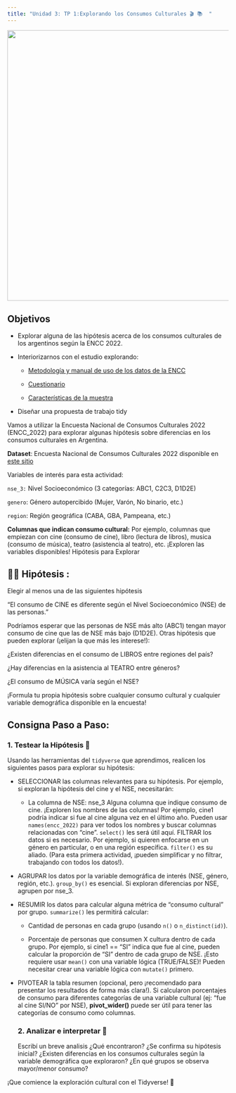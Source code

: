 ```yaml
---
title: "Unidad 3: TP 1:Explorando los Consumos Culturales 🎬 📚  " 
---
```


![](tp_1_U3_header.jpg){fig-align="center" width="615"}

## Objetivos

-   Explorar alguna de las hipótesis acerca de los consumos culturales de los argentinos según la ENCC 2022.

-   Interiorizarnos con el estudio explorando:

    -   [Metodología y manual de uso de los datos de la ENCC](https://datos.cultura.gob.ar/dataset/encuesta-nacional-de-consumos-culturales/archivo/da9823d4-543b-4efc-bb43-13d9df7344d5)

    -   [Cuestionario](https://datos.cultura.gob.ar/dataset/encuesta-nacional-de-consumos-culturales/archivo/7f0af926-e365-4e9e-bb4f-a70a3bffe416)

    -   [Características de la muestra](https://datos.cultura.gob.ar/dataset/encuesta-nacional-de-consumos-culturales/archivo/956e2046-40ec-4cb0-b6a7-345b83e93471)

-   Diseñar una propuesta de trabajo tidy

Vamos a utilizar la Encuesta Nacional de Consumos Culturales 2022 (ENCC_2022) para explorar algunas hipótesis sobre diferencias en los consumos culturales en Argentina.

**Dataset**: Encuesta Nacional de Consumos Culturales 2022 disponible en [este sitio](https://datos.cultura.gob.ar/dataset/encuesta-nacional-de-consumos-culturales/archivo/b635d1fc-2161-4901-a21d-7f93d56d99a4)

Variables de interés para esta actividad:

`nse_3:` Nivel Socioeconómico (3 categorías: ABC1, C2C3, D1D2E)

`genero`: Género autopercibido (Mujer, Varón, No binario, etc.)

`region`: Región geográfica (CABA, GBA, Pampeana, etc.)

**Columnas que indican consumo cultural:** Por ejemplo, columnas que empiezan con cine (consumo de cine), libro (lectura de libros), musica (consumo de música), teatro (asistencia al teatro), etc. ¡Exploren las variables disponibles! Hipótesis para Explorar

## 🕵️‍♀️ Hipótesis :

Elegir al menos una de las siguientes hipótesis

"El consumo de CINE es diferente según el Nivel Socioeconómico (NSE) de las personas."

Podríamos esperar que las personas de NSE más alto (ABC1) tengan mayor consumo de cine que las de NSE más bajo (D1D2E). Otras hipótesis que pueden explorar (¡elijan la que más les interese!):

¿Existen diferencias en el consumo de LIBROS entre regiones del país?

¿Hay diferencias en la asistencia al TEATRO entre géneros?

¿El consumo de MÚSICA varía según el NSE?

¡Formula tu propia hipótesis sobre cualquier consumo cultural y cualquier variable demográfica disponible en la encuesta!

## Consigna Paso a Paso:

### 1. Testear la Hipótesis 📝

Usando las herramientas del `tidyverse` que aprendimos, realicen los siguientes pasos para explorar su hipótesis:

-   SELECCIONAR las columnas relevantes para su hipótesis. Por ejemplo, si exploran la hipótesis del cine y el NSE, necesitarán:

    -   La columna de NSE: nse_3 Alguna columna que indique consumo de cine. ¡Exploren los nombres de las columnas! Por ejemplo, cine1 podría indicar si fue al cine alguna vez en el último año. Pueden usar `names(encc_2022)` para ver todos los nombres y buscar columnas relacionadas con "cine". `select()` les será útil aquí. FILTRAR los datos si es necesario. Por ejemplo, si quieren enfocarse en un género en particular, o en una región específica. `filter()` es su aliado. (Para esta primera actividad, ¡pueden simplificar y no filtrar, trabajando con todos los datos!).

-   AGRUPAR los datos por la variable demográfica de interés (NSE, género, región, etc.). `group_by()` es esencial. Si exploran diferencias por NSE, agrupen por nse_3.

-   RESUMIR los datos para calcular alguna métrica de "consumo cultural" por grupo. `summarize()` les permitirá calcular:

    -   Cantidad de personas en cada grupo (usando `n()` o `n_distinct(id)`).

    -   Porcentaje de personas que consumen X cultura dentro de cada grupo. Por ejemplo, si cine1 == "SI" indica que fue al cine, pueden calcular la proporción de "SI" dentro de cada grupo de NSE. ¡Esto requiere usar `mean()` con una variable lógica (TRUE/FALSE)! Pueden necesitar crear una variable lógica con `mutate()` primero.

-   PIVOTEAR la tabla resumen (opcional, pero ¡recomendado para presentar los resultados de forma más clara!). Si calcularon porcentajes de consumo para diferentes categorías de una variable cultural (ej: "fue al cine SI/NO" por NSE), **pivot_wider()** puede ser útil para tener las categorías de consumo como columnas.

    ### 2. Analizar e interpretar  📝

    Escribí un breve analisis ¿Qué encontraron? ¿Se confirma su hipótesis inicial? ¿Existen diferencias en los consumos culturales según la variable demográfica que exploraron? ¿En qué grupos se observa mayor/menor consumo?

¡Que comience la exploración cultural con el Tidyverse! 🚀

